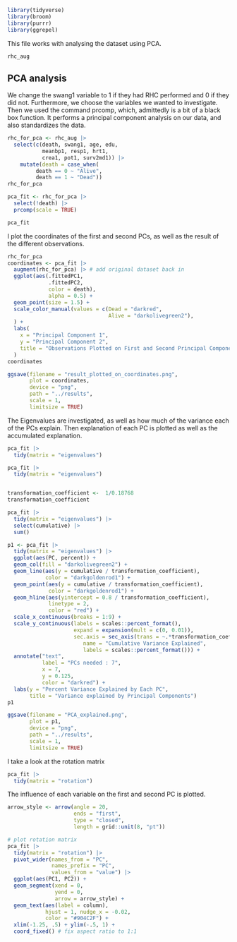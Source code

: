 ```r

library(tidyverse)
library(broom)
library(purrr)
library(ggrepel)
```

This file works with analysing the dataset using PCA.

```r
rhc_aug
```

## PCA analysis
We change the swang1 variable to 1 if they had RHC performed and 0 if they did not.
Furthermore, we choose the variables we wanted to investigate. Then we used the command prcomp, which, admittedly is a bit of a black box function. It performs a principal component analysis on our data, and also standardizes the data.

```r
rhc_for_pca <- rhc_aug |>
  select(c(death, swang1, age, edu, 
           meanbp1, resp1, hrt1, 
           crea1, pot1, surv2md1)) |> 
    mutate(death = case_when(
         death == 0 ~ "Alive",
         death == 1 ~ "Dead"))
rhc_for_pca

pca_fit <- rhc_for_pca |> 
  select(!death) |> 
  prcomp(scale = TRUE)

pca_fit

```


I plot the coordinates of the first and second PCs, as well as the result of the different observations.
```r
rhc_for_pca
coordinates <- pca_fit |> 
  augment(rhc_for_pca) |> # add original dataset back in
  ggplot(aes(.fittedPC1, 
             .fittedPC2,
             color = death), 
             alpha = 0.5) + 
  geom_point(size = 1.5) +
  scale_color_manual(values = c(Dead = "darkred", 
                                Alive = "darkolivegreen2"),
  ) +
  labs(
    x = "Principal Component 1",
    y = "Principal Component 2",
    title = "Observations Plotted on First and Second Principal Components"
  )
coordinates

ggsave(filename = "result_plotted_on_coordinates.png",
       plot = coordinates,
       device = "png",
       path = "../results",
       scale = 1,
       limitsize = TRUE)


```


The Eigenvalues are investigated, as well as how much of the variance each of the PCs explain.
Then explanation of each PC is plotted as well as the accumulated explanation.
```r
pca_fit |> 
  tidy(matrix = "eigenvalues")

pca_fit |> 
  tidy(matrix = "eigenvalues")


transformation_coefficient <-  1/0.18768
transformation_coefficient

pca_fit |> 
  tidy(matrix = "eigenvalues") |> 
  select(cumulative) |> 
  sum()

p1 <- pca_fit |>
  tidy(matrix = "eigenvalues") |> 
  ggplot(aes(PC, percent)) +
  geom_col(fill = "darkolivegreen2") +
  geom_line(aes(y = cumulative / transformation_coefficient), 
            color = "darkgoldenrod1") +
  geom_point(aes(y = cumulative / transformation_coefficient), 
             color = "darkgoldenrod1") +
  geom_hline(aes(yintercept = 0.8 / transformation_coefficient),
             linetype = 2, 
             color = "red") +
  scale_x_continuous(breaks = 1:9) +
  scale_y_continuous(labels = scales::percent_format(),
                     expand = expansion(mult = c(0, 0.01)),
                     sec.axis = sec_axis(trans = ~.*transformation_coefficient, 
                        name = "Cumulative Variance Explained",
                        labels = scales::percent_format())) +
  annotate("text", 
           label = "PCs needed : 7", 
           x = 7, 
           y = 0.125, 
           color = "darkred") +
  labs(y = "Percent Variance Explained by Each PC",
       title = "Variance explained by Principal Components")
p1

ggsave(filename = "PCA_explained.png",
       plot = p1,
       device = "png",
       path = "../results",
       scale = 1,
       limitsize = TRUE)

```


I take a look at the rotation matrix
```r
pca_fit |> 
  tidy(matrix = "rotation")

```

The influence of each variable on the first and second PC is plotted.
```r
arrow_style <- arrow(angle = 20, 
                     ends = "first", 
                     type = "closed", 
                     length = grid::unit(8, "pt"))

# plot rotation matrix
pca_fit |> 
  tidy(matrix = "rotation") |> 
  pivot_wider(names_from = "PC", 
              names_prefix = "PC", 
              values_from = "value") |> 
  ggplot(aes(PC1, PC2)) +
  geom_segment(xend = 0, 
               yend = 0, 
               arrow = arrow_style) +
  geom_text(aes(label = column),
            hjust = 1, nudge_x = -0.02, 
            color = "#904C2F") +
  xlim(-1.25, .5) + ylim(-.5, 1) +
  coord_fixed() # fix aspect ratio to 1:1




```



